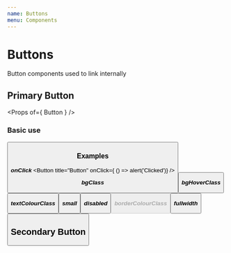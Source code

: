 ```yaml
---
name: Buttons
menu: Components
---
```



# Buttons
Button components used to link internally

## Primary Button
<Props of={ Button } />

### Basic use
<Playground>
    <Button title="Button" />
</Playground>

### Examples

***onClick***
<Button
    title="Button"
    onClick={ () => alert('Clicked')}
/>

***bgClass***
<Button
    title="Button"
    bgClass="bg-gray-dark"
/>

***bgHoverClass***
<Button
    title="Button"
    bgClass="bg-gray-dark"
    bgHoverClass="bg-gray-primary"
/>

***textColourClass***
<Button
    title="Button"
    textColourClass="text-black"
/>

***small***
<Button
    title="Button"
    small
/>

***disabled***
<Button
    title="Button"
    disabled
/>

***borderColourClass***
<Button
    title="Button"
    borderColourClass="border-black"
/>

***fullwidth***
<Button
    title="Button"
    fullwidth
/>

## Secondary Button
<Playground>
    <SecondaryButton title="Secondary Button" />
</Playground>
